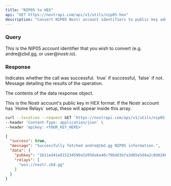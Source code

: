 ```yaml
---
title: "NIP05 to HEX"
api: "GET https://nostrapi.com/api/v1/utils/nip05-hex"
description: "Convert NIP05 Nostr account identifiers to public key addresses in HEX format"
---
```


### Query

<ParamField query="v" type="string" >
  This is the NIP05 account identifier that you wish to convert (e.g. andre@zbd.gg, or user@nostr.io).
</ParamField>

### Response

<ResponseField name="success" type="boolean">
  Indicates whether the call was successful. `true` if successful, `false` if not.
</ResponseField>

<ResponseField name="message" type="string">
  Message detailing the results of the operation.
</ResponseField>

<ResponseField name="data" type="object">

The contents of the data response object.

<Expandable title="Toggle">

<ResponseField name="pubkey" type="string">
  This is the Nostr account's public key in HEX format.
</ResponseField>

<ResponseField name="relays" type="array">
  If the Nostr account has `Home Relays` setup, these will appear inside this array.
</ResponseField>

</Expandable>

</ResponseField>

<RequestExample>

```bash Example Request
curl --location --request GET 'https://nostrapi.com/api/v1/utils/nip05-hex?v=andre@zbd.gg' \
--header 'Content-Type: application/json' \
--header 'apikey: <YOUR_KEY_HERE>'
```

</RequestExample>

<ResponseExample>

```json Example Response
{
  "success": true,
  "message": "Successfully fetched andre@zbd.gg NIP05 information.",
  "data": {
    "pubkey": "1b11ed41e815234599a52050a6a40c79bdd3bfa3d65e5d4a2c8d626698835d6d",
    "relays": [
      "wss://nostr.zbd.gg"
    ]
  }
}
```

</ResponseExample>
